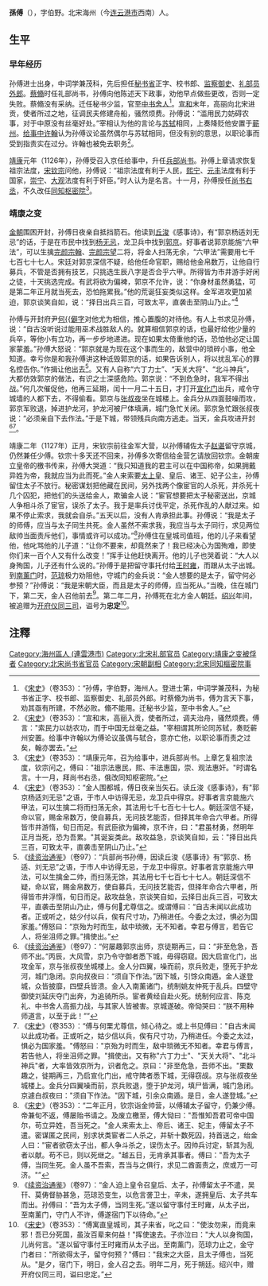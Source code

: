 {{Infobox Biography
| subject_name   = 孫傅
| image_name     = 
| image_size     = 
| image_caption  = 
| date_of_birth  = 
| place_of_birth = [[北宋|北宋]][[海州|海州]]
| date_of_death  = [[建炎|建炎]]二年（1128年）
| place_of_death = [[金国|金国]]
| occupation     = [[北宋|北宋]][[尚书右丞|尚书右丞]]
}}
'''孫傅'''（{{bd|？||1128年}}），字伯野。北宋海州（今[[连云港市|连云港市]]西南）人。

== 生平 ==
=== 早年经历 ===
孙傅进士出身，中词学兼茂科，先后担任[[秘书省|秘书省]]正字、校书郎、[[监察御史|监察御史]]、[[礼部|礼部]][[员外郎|员外郎]]。[[蔡翛|蔡翛]]时任礼部尚书，孙傅向他陈述天下政事，劝他早点做些更改，否则一定失败。蔡翛没有采纳。迁任秘书少监，官至[[中书舍人|中书舍人]]<ref>《[[宋史|宋史]]》（卷353）：“孙傅，字伯野，海州人。登进士第，中词学兼茂科，为秘书省正字、校书郎、监察御史、礼部员外郎。时蔡翛为尚书，傅为言天下事，劝其亟有所建，不然必败。翛不能用。迁秘书少监，至中书舍人。”</ref>。[[宣和_(北宋)|宣和]]末年，高丽向北宋进贡，使者所过之地，征调民夫修建舟船，骚然烦费。孙傅说：“滥用民力妨碍农事，对于中原没有丝毫好处。”宰相认为他的言论与[[苏轼|苏轼]]相同，上奏降贬他安置于[[蕲州|蕲州]]。[[给事中|给事中]][[许翰|许翰]]认为孙傅议论虽然偶尔与苏轼相同，但没有别的意思，以职论事而受到指责实在过分。许翰也被免去职务<ref>《[[宋史|宋史]]》（卷353）：“宣和末，高丽入贡，使者所过，调夫治舟，骚然烦费。傅言："索民力以妨农功，而于中国无丝毫之益。"宰相谓其所论同苏轼，奏贬蕲州安置。给事中许翰以为傅论议虽偶与轼合，意亦亡他，以职论事而责之过矣，翰亦罢去。”</ref>。

[[靖康|靖康]]元年（1126年），孙傅受召入京任给事中，升任[[兵部尚书|兵部尚书]]。孙傅上章请求恢复祖宗法度，[[宋钦宗|宋钦宗]]问他，孙傅说：“祖宗法度有利于人民，[[熙宁|熙宁]]、[[元丰_(北宋)|元丰]]法度有利于国家，[[崇宁|崇宁]]、[[大观_(北宋)|大观]]法度有利于奸臣。”时人认为是名言。十一月，孙傅授任[[尚书右丞|尚书右丞]]，不久改任[[同知枢密院|同知枢密院]]<ref>《[[宋史|宋史]]》（卷353）：“靖康元年，召为给事中，进兵部尚书。上章乞复祖宗法度，钦宗问之，傅曰："祖宗法惠民，熙、丰法惠国，崇、观法惠奸。"时谓名言。十一月，拜尚书右丞，俄改同知枢密院。”</ref>。

=== 靖康之变 ===
{{main|靖康之变}}
[[金朝|金朝]]围困开封，孙傅日夜亲自抵挡箭石。他读到[[丘浚|丘浚]]《感事诗》，有“郭京杨适刘无忌”的话，于是在市民中找到[[杨无忌|杨无忌]]，龙卫兵中找到[[郭京|郭京]]。好事者说郭京能施“六甲法”，可以生擒[[完颜宗翰|完颜宗翰]]、[[完颜宗望|完颜宗望]]二将，将金人扫荡无余，“六甲法”需要用七千七百七十七人。宋廷对郭京深信不疑，给他任命官职，赐给他金帛数万，让他自行募兵，不管是否拥有技艺，只挑选生辰八字是否合乎六甲。所得皆为市井游手好闲之徒，十天挑选完成。有武将欲为偏裨，郭京不允许，说：“你身材虽然勇猛，可是第二年正月就当死去，恐怕拖累我。”他的荒诞狂妄类似这样。金军进攻更加紧迫，郭京谈笑自如，说：“择日出兵三百，可致太平，直袭击至阴山乃止。”<ref>《[[宋史|宋史]]》（卷353）：“金人围都城，傅日夜亲当矢石。读丘浚《感事诗》，有"郭京杨适刘无忌"之语，于市人中访得无忌，龙卫兵中得京。好事者言京能施六甲法，可以生擒二将而扫荡无余，其法用七千七百七十七人。朝廷深信不疑，命以官，赐金帛数万，使自募兵，无问技艺能否，但择其年命合六甲者。所得皆市井游惰，旬日而足。有武臣欲为偏裨，京不许，曰："君虽材勇，然明年正月当死，恐为吾累。"其诞妄类此。敌攻益急，京谈笑自如，云："择日出兵三百，可致太平，直袭击至阴山乃止。”</ref>

孙傅与开封府尹[[何㮚|何{{僻字]]对他尤为相信，推心置腹的对待他。有人上书求见孙傅，说：“自古没听说过能用巫术战胜敌人的。就算相信郭京的话，也最好给他少量的兵卒，等他小有立功，再一步步地递进。现在如果太倚重他的话，恐怕他必定让国家蒙羞。”孙傅大怒说：“郭京就是为现在这个事而生的，敌营中的琐碎小事，他全知道。幸亏你是和我孙傅讲这种诋毁郭京的话，如果告诉别人，将以扰乱军心的罪名控告你。”作揖让他出去<ref>《[[续资治通鉴|续资治通鉴]]》（卷97）：“兵部尚书孙傅，因读丘浚《感事诗》有“郭京、杨适、刘无忌”之语，于市人中访得无忌，于龙卫中得京。好事者言京能施六甲法，可以生擒金二帅，而扫荡无馀，其法用七千七百七十七人。朝廷深信不疑，命以官，赐金帛数万，使自募兵，无问技艺能否，但择年命合六甲者，所得皆市井浮惰，旬日而足。敌攻益急，京谈笑自如，云择日出兵三百，可致太平，直袭击至阴山乃止，傅与何尤尊信之。或谓傅曰：“自古未闻以此成功者。正或听之，姑少付以兵，俟有尺寸功，乃稍进任。今委之太过，惧必为国家羞。”傅怒曰：“京殆为时而生，敌中琐微，无不知者。幸君与傅言，若告它人，将坐沮师之罪。”揖使出。”</ref>。又有人自称“六丁力士”、“天关大将”、“北斗神兵”，大都仿效郭京的做法，有识之士深感危险。郭京说：“不到危急时，我军不得出战。”何{{僻字|㮚|「栗」的古字；「桌」字内一横换成上下两个「人」字}}几次催促他，他再三延期，闰十一月二十五日，才打开[[宣化门|宣化门]]出兵，戒令守城墙的人都下去，不得偷看。郭京与[[张叔夜|张叔夜]]坐在城楼上。金兵分从四面鼓噪而攻，郭京军败退，掉进护龙河，护龙河被尸体填满，城门急忙关闭。郭京急忙跟张叔夜说：“必须亲自下去作法。”于是下城，带领残兵向南方逃走。当天，金兵攻进开封<ref>《[[续资治通鉴|续资治通鉴]]》（卷97）：“何{{僻字|㮚|「栗」的古字；「桌」字内一横换成上下两个「人」字}}屡趣郭京出师，京徒期再三，曰：“非至危急，吾师不出。”丙辰，大风雪，京乃令守御者悉下城，毋得窃窥。因大启宣化门，出攻金军，京与张叔夜坐城楼上。金人分四翼，噪而前，京兵败走，堕死于护龙河，城门急闭。京向叔夜曰：“须自下作法。”因下城，引馀众南遁。金人遂登城，众皆披靡，四壁兵皆溃。金人入南薰诸门，统制姚友仲死于乱兵。四壁守御使刘延庆夺门出奔，为追骑所杀。宦者黄经自赴火死。统制何应言、陈克礼、中书舍人高振力战，与其家人皆被害。京城遂破。帝恸哭曰：“朕不用种师道言，以至于此！””</ref><ref>《[[宋史|宋史]]》（卷353）：“傅与何栗尤尊信，倾心待之。或上书见傅曰："自古未闻以此成功者。正或听之，姑少信以兵，俟有尺寸功，乃稍进任。今委之太过，惧必为国家羞。"傅怒曰："京殆为时而生，敌中琐微无不知者。幸君与傅言，若告他人，将坐沮师之罪。"揖使出。又有称"六丁力士"、"天关大将"、"北斗神兵"者，大率皆效京所为，识者危之。京曰："非至危急，吾师不出。"栗数趣之，徙期再三，乃启宣化门出，戒守陴者悉下城，无得窃觇。京与张叔夜坐城楼上。金兵分四翼噪而前，京兵败退，堕于护龙河，填尸皆满，城门急闭。京遽白叔夜曰："须自下作法。"因下城，引余众南遁。是日，金人遂登城。”</ref>。

靖康二年（1127年）正月，宋钦宗前往金军大营，以孙傅辅佐太子[[赵谌|赵谌]]留守京城，仍然兼任少傅。钦宗十多天还不回来，孙傅多次寄信给金营乞请放回钦宗。金朝废立皇帝的檄书传来，孙傅大哭道：“我只知道我的君主可以在中国称帝，如果拥戴异姓为帝，我就应当为此而死。”金人来索要[[宋徽宗|太上皇]]、皇后、诸王、妃子公主，孙傅留住太子不放行。秘密谋划把他藏在民间，另外找两个像宦官的人杀死，并杀死十几个囚犯，把他们的头送给金人，欺骗金人说：“宦官想要把太子秘密送出，京城人争相斗杀了宦官，误杀了太子。我于是率兵讨伐平定，杀死作乱的人献过来。如果不停止索求，我就会自杀。”五天以后，没有人肯承担此事。孙傅说：“我是太子的师傅，应当与太子同生共死。金人虽然不索求我，我应当与太子同行，求见两位敌帅当面责斥他们，事情或许可以成功。”<ref>《[[宋史|宋史]]》（卷353）：“二年正月，钦宗诣金帅营，以傅辅太子留守，仍兼少傅。帝兼旬不返，傅屡贻书请之。及废立檄至，傅大恸曰："吾惟知吾君可帝中国尔，苟立异姓，吾当死之。"金人来索太上、帝后、诸王、妃主，傅留太子不遣。密谋匿之民间，别求状类宦者二人杀之，并斩十数死囚，持首送之，绐金人曰："宦者欲窃太子出，都人争斗杀之，误伤太子。因帅兵讨定，斩其为乱者以献。苟不已，则以死继之。"越五日，无肯承其事者。傅曰："吾为太子傅，当同生死。金人虽不吾索，吾当与之俱行，求见二酋面责之，庶或万一可济。"”</ref>孙傅住在皇城司值班，他的儿子来看望他，他叱骂他的儿子道：“让你不要来，却竟然来了！我已经决心为国殉难，即使你们来一百个人又有什么改变！”挥手让他赶快离开。他的儿子也哭着说：“大人以身殉国，儿子还有什么说的。”孙傅于是把留守事托付给[[王时雍|王时雍]]，而跟从太子出城。到[[南薰门|南薰门]]时，[[范琼_(宋朝)|范琼]]极力劝阻他，守城门的金兵说：“金人想要的是太子，留守何必参预？”孙傅说：“我是宋朝大臣，而且是太子的师傅，应当死从。”当晚，住在城门下，第二天，金人召他前去<ref>《[[续资治通鉴|续资治通鉴]]》（卷97）：“金人迫上皇令召皇后、太子，孙傅留太子不遣，吴幵、莫俦督胁甚急，范琼恐变生，以危言詟卫士，辛未，遂拥皇后、太子共车而出。孙傅曰：“吾为太子傅，当同生死。”遂以留守事付王时雍，从太子出，至南薰门，守门人不许，傅遂宿门下以待命。”</ref>。第二年二月，孙傅死在北方金人朝廷。[[绍兴_(年号)|绍兴]]年间，被追赠为[[开府仪同三司|开府仪同三司]]，谥号为'''忠定'''<ref>《[[宋史|宋史]]》（卷353）：“傅寓直皇城司，其子来省，叱之曰："使汝勿来，而竟来邪！吾已分死国，虽汝百辈来何益！"挥使速去。子亦泣曰："大人以身徇国，儿尚何言。"遂以留守事付王时雍而从太子出。至南薰门，范琼力止之，金守门者曰："所欲得太子，留守何预？"傅曰："我宋之大臣，且太子傅也，当死从。"是夕，宿门下，明日，金人召之去。明年二月，死于朔廷。绍兴中，赠开府仪同三司，谥曰忠定。”</ref>。

==注釋==
{{reflist}}

[[Category:海州區人_(連雲港市)|Category:海州區人 (連雲港市)]]
[[Category:北宋礼部官员|Category:北宋礼部官员]]
[[Category:靖康之变被俘者|Category:靖康之变被俘者]]
[[Category:北宋尚书省官员|Category:北宋尚书省官员]]
[[Category:宋朝副相|Category:宋朝副相]]
[[Category:北宋同知樞密院事|Category:北宋同知樞密院事]]